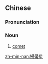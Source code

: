 {{also|扫帚星}}
==Chinese==
{{zh-forms|s=扫帚星|type=21}}

===Pronunciation===
{{zh-pron
|m=sàozhouxīng
|mn=qz,tp,xm:sàu-chhiú-chhiⁿ/kh,zz:sàu-chhiú-chheⁿ
|cat=n
}}

===Noun===
{{zh-noun}}

# [[comet]]

[[zh-min-nan:掃帚星]]